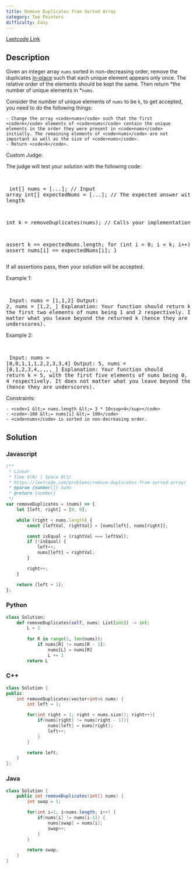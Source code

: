 ```yaml
---
title: Remove Duplicates from Sorted Array
category: Two Pointers
difficulty: Easy
---
```


<Callout>

[Leetcode Link](https://leetcode.com/problems/remove-duplicates-from-sorted-array)

</Callout>

## Description
Given an integer array <code>nums</code> sorted in non-decreasing order, remove the duplicates <a href="https://en.wikipedia.org/wiki/In-place_algorithm" target="_blank">in-place</a> such that each unique element appears only once. The relative order of the elements should be kept the same. Then return *the number of unique elements in *<code>nums</code>.

Consider the number of unique elements of <code>nums</code> to be <code>k</code>, to get accepted, you need to do the following things:


	- Change the array <code>nums</code> such that the first <code>k</code> elements of <code>nums</code> contain the unique elements in the order they were present in <code>nums</code> initially. The remaining elements of <code>nums</code> are not important as well as the size of <code>nums</code>.
	- Return <code>k</code>.


Custom Judge:

The judge will test your solution with the following code:

<br /><pre className="overflow-x-auto">
int[] nums = [...]; // Input array
int[] expectedNums = [...]; // The expected answer with correct length

int k = removeDuplicates(nums); // Calls your implementation

assert k == expectedNums.length;
for (int i = 0; i &lt; k; i++) {
    assert nums[i] == expectedNums[i];
}
</pre>

If all assertions pass, then your solution will be accepted.

 
Example 1:

<br /><pre className="overflow-x-auto">
Input: nums = [1,1,2]
Output: 2, nums = [1,2,_]
Explanation: Your function should return k = 2, with the first two elements of nums being 1 and 2 respectively.
It does not matter what you leave beyond the returned k (hence they are underscores).
</pre>

Example 2:

<br /><pre className="overflow-x-auto">
Input: nums = [0,0,1,1,1,2,2,3,3,4]
Output: 5, nums = [0,1,2,3,4,_,_,_,_,_]
Explanation: Your function should return k = 5, with the first five elements of nums being 0, 1, 2, 3, and 4 respectively.
It does not matter what you leave beyond the returned k (hence they are underscores).
</pre>

 
Constraints:


	- <code>1 &lt;= nums.length &lt;= 3 * 10<sup>4</sup></code>
	- <code>-100 &lt;= nums[i] &lt;= 100</code>
	- <code>nums</code> is sorted in non-decreasing order.



## Solution

### Javascript
```javascript
/**
 * Linear 
 * Time O(N) | Space O(1)
 * https://leetcode.com/problems/remove-duplicates-from-sorted-array/
 * @param {number[]} nums
 * @return {number}
 */
var removeDuplicates = (nums) => {
    let [left, right] = [0, 0];

    while (right < nums.length) {
        const [leftVal, rightVal] = [nums[left], nums[right]];

        const isEqual = (rightVal === leftVal);
        if (!isEqual) {
            left++;
            nums[left] = rightVal;
        }

        right++;
    }

    return (left + 1);
};

```
### Python
```python
class Solution:
    def removeDuplicates(self, nums: List[int]) -> int:
        L = 1
        
        for R in range(1, len(nums)):
            if nums[R] != nums[R - 1]:
                nums[L] = nums[R]
                L += 1
        return L

```
### C++
```cpp
class Solution {
public:
    int removeDuplicates(vector<int>& nums) {
        int left = 1;

        for(int right = 1; right < nums.size(); right++){
            if(nums[right] != nums[right - 1]){
                nums[left] = nums[right];
                left++;
            }
        }

        return left;
    }
};

```
### Java
```java
class Solution {
    public int removeDuplicates(int[] nums) {
        int swap = 1;

        for(int i=1; i<nums.length; i++) {
            if(nums[i] != nums[i-1]) {
                nums[swap] = nums[i];
                swap++;
            }
        }

        return swap;
    }
}
```


